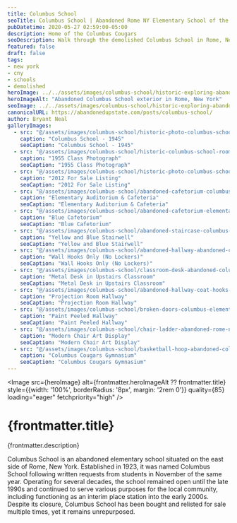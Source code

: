 ```yaml
---
title: Columbus School
seoTitle: Columbus School | Abandoned Rome NY Elementary School of the Cougars
pubDatetime: 2020-05-27 02:59:00-05:00
description: Home of the Columbus Cougars
seoDescription: Walk through the demolished Columbus School in Rome, New York, where Cougars classrooms and hallways now echo with peeling paint.
featured: false
draft: false
tags:
- new york
- cny
- schools
- demolished
heroImage: ../../assets/images/columbus-school/historic-exploring-abandoned-columbus-school.jpg
heroImageAlt: "Abandoned Columbus School exterior in Rome, New York"
seoImage: ../../assets/images/columbus-school/historic-exploring-abandoned-columbus-school.jpg
canonicalURL: https://abandonedupstate.com/posts/columbus-school/
author: Bryant Neal
galleryImages:
  - src: "@/assets/images/columbus-school/historic-photo-columbus-school-1945.jpg"
    caption: "Columbus School - 1945"
    seoCaption: "Columbus School - 1945"
  - src: "@/assets/images/columbus-school/historic-columbus-school-room-class-photo.jpg"
    caption: "1955 Class Photograph"
    seoCaption: "1955 Class Photograph"
  - src: "@/assets/images/columbus-school/historic-photo-columbus-school-2012.jpg"
    caption: "2012 For Sale Listing"
    seoCaption: "2012 For Sale Listing"
  - src: "@/assets/images/columbus-school/abandoned-cafetorium-columbus-school.jpg"
    caption: "Elementary Auditorium & Cafeteria"
    seoCaption: "Elementary Auditorium & Cafeteria"
  - src: "@/assets/images/columbus-school/abandoned-cafetorium-elementary-school-rome.jpg"
    caption: "Blue Cafetorium"
    seoCaption: "Blue Cafetorium"
  - src: "@/assets/images/columbus-school/abandoned-staircase-columbus-school.jpg"
    caption: "Yellow and Blue Stairwell"
    seoCaption: "Yellow and Blue Stairwell"
  - src: "@/assets/images/columbus-school/abandoned-hallway-abandoned-columbus-school.jpg"
    caption: "Wall Hooks Only (No Lockers)"
    seoCaption: "Wall Hooks Only (No Lockers)"
  - src: "@/assets/images/columbus-school/classroom-desk-abandoned-columbus-school.jpg"
    caption: "Metal Desk in Upstairs Classroom"
    seoCaption: "Metal Desk in Upstairs Classroom"
  - src: "@/assets/images/columbus-school/abandoned-hallway-coat-hooks-elementary-school.jpg"
    caption: "Projection Room Hallway"
    seoCaption: "Projection Room Hallway"
  - src: "@/assets/images/columbus-school/broken-doors-columbus-elementary-school.jpg"
    caption: "Paint Peeled Hallway"
    seoCaption: "Paint Peeled Hallway"
  - src: "@/assets/images/columbus-school/chair-ladder-abandoned-rome-new-york-school.jpg"
    caption: "Modern Chair Art Display"
    seoCaption: "Modern Chair Art Display"
  - src: "@/assets/images/columbus-school/basketball-hoop-abandoned-columbus-school.jpg"
    caption: "Columbus Cougars Gymnasium"
    seoCaption: "Columbus Cougars Gymnasium"
---
```

















<Image 
  src={heroImage} 
  alt={frontmatter.heroImageAlt ?? frontmatter.title}
  style={{width: '100%', borderRadius: '8px', margin: '2rem 0'}}
  quality={85}
  loading="eager"
  fetchpriority="high"
/>

# {frontmatter.title}
<p className="post-tagline" style={{ color: "#b9975c" }}>{frontmatter.description}</p>

Columbus School is an abandoned elementary school situated on the east side of Rome, New York. Established in 1923, it was named Columbus School following written requests from students in November of the same year. Operating for several decades, the school remained open until the late 1990s and continued to serve various purposes for the local community, including functioning as an interim place station into the early 2000s. Despite its closure, Columbus School has been bought and relisted for sale multiple times, yet it remains unrepurposed.


<GalleryLightbox galleryId="columbus-school" images={frontmatter.galleryImages} />

